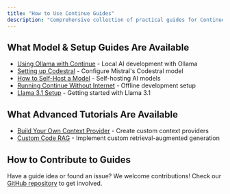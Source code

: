 ```yaml
---
title: "How to Use Continue Guides"
description: "Comprehensive collection of practical guides for Continue including model setup, local development with Ollama, offline usage, self-hosting, custom context providers, and advanced customization tutorials"
---
```


## What Model & Setup Guides Are Available

- [Using Ollama with Continue](/guides/ollama-guide) - Local AI development with Ollama
- [Setting up Codestral](/guides/set-up-codestral) - Configure Mistral's Codestral model
- [How to Self-Host a Model](/guides/how-to-self-host-a-model) - Self-hosting AI models
- [Running Continue Without Internet](/guides/running-continue-without-internet) - Offline development setup
- [Llama 3.1 Setup](/guides/llama3.1) - Getting started with Llama 3.1

## What Advanced Tutorials Are Available

- [Build Your Own Context Provider](/guides/build-your-own-context-provider) - Create custom context providers
- [Custom Code RAG](/guides/custom-code-rag) - Implement custom retrieval-augmented generation

## How to Contribute to Guides

Have a guide idea or found an issue? We welcome contributions! Check our [GitHub repository](https://github.com/continuedev/continue) to get involved.